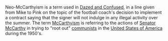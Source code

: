 Neo-McCarthyism is a term used in [[Dazed and Confused]], in a line given from Mike to Pink on the topic of the football coach's decision to implement a contract saying that the signer will not indulge in any illegal activity over the summer.
The term [[McCarthyism]] is referring to the actions of [[Senator]] [[McCarthy]] in trying to "root out" [[communists]] in the [[United States of America]] during the 1950's.